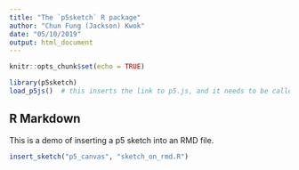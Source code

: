 ```yaml
---
title: "The `p5sketch` R package"
author: "Chun Fung (Jackson) Kwok"
date: "05/10/2019"
output: html_document
---
```


```r
knitr::opts_chunk$set(echo = TRUE)

library(p5sketch)
load_p5js()  # this inserts the link to p5.js, and it needs to be called only once per document.
```


## R Markdown

This is a demo of inserting a p5 sketch into an RMD file.
```r
insert_sketch("p5_canvas", "sketch_on_rmd.R")
```
